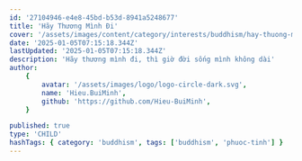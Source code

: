 ```yaml
---
id: '27104946-e4e8-45bd-b53d-8941a5248677'
title: 'Hãy Thương Mình Đi'
cover: '/assets/images/content/category/interests/buddhism/hay-thuong-minh-di-cover.png'
date: '2025-01-05T07:15:18.344Z'
lastUpdated: '2025-01-05T07:15:18.344Z'
description: 'Hãy thương mình đi, thì giờ đời sống mình không dài'
author:
    {
        avatar: '/assets/images/logo/logo-circle-dark.svg',
        name: 'Hieu.BuiMinh',
        github: 'https://github.com/Hieu-BuiMinh',
    }

published: true
type: 'CHILD'
hashTags: { category: 'buddhism', tags: ['buddhism', 'phuoc-tinh'] }
---
```


<Audio src="/assets/audios/content/category/interests/buddhism/hay-thuong-minh-di.mp3" />

Thời Thế Tôn Tại Tiền, có những vị cư sĩ vừa nghe một câu "Năm Quẩn Vô Ngã" liền đi vô quả Tu-Đà-Hoàn đó chứ, đâu phải là khó khăn chi.
Có điều cư sĩ Phật tử không đủ điều kiện cho nên họ chứng tới quả thứ ba là A-Na-Hàm thôi.

Còn A-La-Hán thì, thưa các vị, đòi hỏi sống đời sống trong núi rừng cô tịch, dành trọn vẹn thời giờ cho công phu thiền tập để gạn lọc hết cấu uế vi tế của tâm mới chứng quả vô sanh.

Cho nên, tính chúng ta chưa nghe trong thời Thế Tôn Tại Tiền có vị cư sĩ nào chứng A-La-Hán, nhưng mà Tu-Đà-Hoàn, Tư-Đà-Hàm, A-Na-Hàm thì đã có nhiều cư sĩ, thậm chí Tịnh Phạn Vương lúc kề cận cái chết Thế Tôn về dạy cho.

Niệm tới hơi thở thôi, quan sát thân không phải là tôi, buồn vui không phải là tôi, nghĩ suy không phải là tôi, thì lúc ông xã hình hài ông liền chứng A-Na-Hàm, tức là quả thứ ba trong Thánh Quả Thinh Văn.

Nói như vậy, để các vị nhận định một điều rằng là cái việc tu tập và thành đạt trí tuệ chứng nghiệp được thánh trí, trú trong niết bàn không phải là cái chuyện còn khuya mới gặp, không phải là chuyện mộng mơ, không cần uống thuốc ngủ gì để mơ mộng cả mà các vị có thể ứng dụng trong đời sống hiện tiền ngay bây giờ.

Tu tập ra làm sao thì các vị có thể thưởng thức được sự an lạc nó đến với các vị ra làm vậy nghe. Hãy thương mình đi, thì giờ đời sống mình không dài, hãy dành cái thời gian cho một việc thôi.

Ví như mình thiếu cơm ăn, thiếu áo mặc, lo lắng đủ chuyện, hai vai quằn gánh với cái chuyện nước non, thì không nói làm gì? Đằng này, các vị đâu phải là những người lãnh đạo quốc gia. Các vị cũng đâu phải là nuôi tới một trăm gia đình. Các vị cũng chẳng phải có tới một trăm người con hoặc là bao nhiêu cái món nợ để lo lắng gì cả, một thân thôi. Ngay cái thân mẹo dậu của mình thôi, mình nuôi nó chứ mình có nuôi ai đâu. Người thân của mình họ tự có phước của họ, thế mà lại không đầu tư thời gian cho cái chuyện tu tập.

Cứ vơ vào những chuyện hoàn siêng của thiên hạ để buồn, để vui, để hờn, để giận, để lo lắng, bất an. Cái điều này, dường như chỉ có chúng ta hơi khùng mới làm điều này nghe có chút thông minh người ta không có khùng vậy đâu. Nói mất lòng nhau, nhưng mà nó là vậy. Nói một cách trắng trợn, không sợ mất lòng nữa, đừng khùng nữa, vừa phải thôi, cũng chừa chút chỗ để ký tên, tại sao mà khùng đến nổi

`Hãy thương mình đi...`

-Hòa Thượng Thích Phước Tịnh-

[Chép lại bài giảng của Sư]
